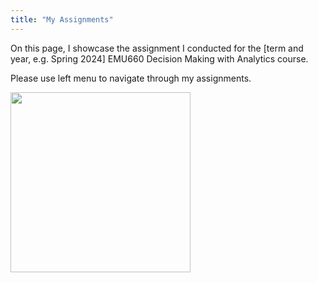 ```yaml
---
title: "My Assignments"
---
```


On this page, I showcase the assignment I conducted for the \[term and year, e.g. Spring 2024\] EMU660 Decision Making with Analytics course.

Please use left menu to navigate through my assignments.

![](images/X7L1.gif){width="288"}
